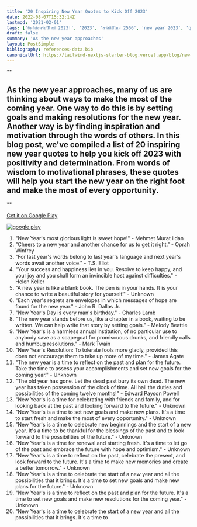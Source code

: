 ```yaml
---
title: '20 Inspiring New Year Quotes to Kick Off 2023'
date: 2022-08-07T15:32:14Z
lastmod: '2021-02-01'
tags: ['ยินดีต้อนรับปีใหม่ 2023!', '2023', 'สวัสดีปีใหม่ 2566', 'new year 2023', 'quotes']
draft: false
summary: 'As the new year approaches'
layout: PostSimple
bibliography: references-data.bib
canonicalUrl: https://tailwind-nextjs-starter-blog.vercel.app/blog/new-features-in-v1/
---
```


\*\*

## As the new year approaches, many of us are thinking about ways to make the most of the coming year. One way to do this is by setting goals and making resolutions for the new year. Another way is by finding inspiration and motivation through the words of others. In this blog post, we've compiled a list of 20 inspiring new year quotes to help you kick off 2023 with positivity and determination. From words of wisdom to motivational phrases, these quotes will help you start the new year on the right foot and make the most of every opportunity.

\*\*

[Get it on Google Play](https://play.google.com/store/apps/details?id=com.aichabuongiorno.romantic)

[![google play](https://freeiconshop.com/wp-content/uploads/edd/google-play-badge.png)](https://play.google.com/store/apps/details?id=com.aichabuongiorno.romantic)

1.  "New Year's most glorious light is sweet hope!" - Mehmet Murat ildan
2.  "Cheers to a new year and another chance for us to get it right." - Oprah Winfrey
3.  "For last year's words belong to last year's language and next year's words await another voice." - T.S. Eliot
4.  "Your success and happiness lies in you. Resolve to keep happy, and your joy and you shall form an invincible host against difficulties." - Helen Keller
5.  "A new year is like a blank book. The pen is in your hands. It is your chance to write a beautiful story for yourself." - Unknown
6.  "Each year's regrets are envelopes in which messages of hope are found for the new year." - John R. Dallas Jr.
7.  "New Year's Day is every man's birthday." - Charles Lamb
8.  "The new year stands before us, like a chapter in a book, waiting to be written. We can help write that story by setting goals." - Melody Beattie
9.  "New Year's is a harmless annual institution, of no particular use to anybody save as a scapegoat for promiscuous drunks, and friendly calls and humbug resolutions." - Mark Twain
10. "New Year's Resolution: To tolerate fools more gladly, provided this does not encourage them to take up more of my time." - James Agate
11. "The new year is a time to reflect on the past and plan for the future. Take the time to assess your accomplishments and set new goals for the coming year." - Unknown
12. "The old year has gone. Let the dead past bury its own dead. The new year has taken possession of the clock of time. All hail the duties and possibilities of the coming twelve months!" - Edward Payson Powell
13. "New Year's is a time for celebrating with friends and family, and for looking back at the past and looking forward to the future." - Unknown
14. "New Year's is a time to set new goals and make new plans. It's a time to start fresh and make the most of every opportunity." - Unknown
15. "New Year's is a time to celebrate new beginnings and the start of a new year. It's a time to be thankful for the blessings of the past and to look forward to the possibilities of the future." - Unknown
16. "New Year's is a time for renewal and starting fresh. It's a time to let go of the past and embrace the future with hope and optimism." - Unknown
17. "New Year's is a time to reflect on the past, celebrate the present, and look forward to the future. It's a time to make new memories and create a better tomorrow." - Unknown
18. "New Year's is a time to celebrate the start of a new year and all the possibilities that it brings. It's a time to set new goals and make new plans for the future." - Unknown
19. "New Year's is a time to reflect on the past and plan for the future. It's a time to set new goals and make new resolutions for the coming year." - Unknown
20. "New Year's is a time to celebrate the start of a new year and all the possibilities that it brings. It's a time to
